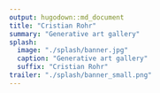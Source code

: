 ```yaml
---
output: hugodown::md_document
title: "Cristian Rohr"
summary: "Generative art gallery"
splash:
  image: "./splash/banner.jpg"
  caption: "Generative art gallery"
  suffix: "Cristian Rohr"
trailer: "./splash/banner_small.png"
---
```

